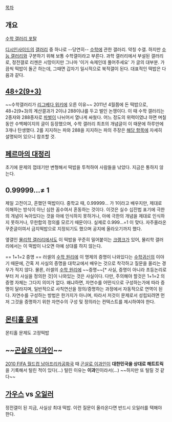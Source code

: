 [[목차]]
== 개요 ==
[http://gall.dcinside.com/list.php?id=mathematics 수학 갤러리 포탈]

[[디시인사이드]]의 [[갤러리]] 중 하나로 --당연히-- [[수학]]에 관한 갤러리. 약칭 수갤. 하지만 [[수능 갤러리]]와 구분하기 위해 보통 수학갤이라고 부른다. 과학 갤러리에서 부설된 갤러리로, 정전갤로 리젠은 시망이지만 그나마 '이거 숙제인데 풀어주세요' 가 글의 대부분. 가끔씩 떡밥이 돌곤 하는데, 그때면 갑자기 일시적으로 북적갤이 된다. 대표적인 떡밥은 다음과 같다.

== [[48÷2(9+3)]] ==
~~수학갤러리가 [[리그베다 위키]]에 오른 이유~~  2011년 4월쯤에 돈 떡밥으로, 48÷2(9+3)의 계산결과가 2이냐 288이냐를 두고 벌인 논쟁이다. 이 때 수학 갤러리는 2종자와 288종자로 [[파벌]]이 나뉘어서 열나게 싸웠다. 어느 정도의 위력이였냐 하면 며칠동안 수백페이지의 글이 등장했으며, 수학 갤러리 최초의 개념글이 이 때문에 하루만에 3개나 탄생했다. 2를 지지하는 파와 288을 지지하는 파의 주장은 [[48÷2(9+3)|해당 항목]]에 자세히 설명되어 있으니 참조할 것.

== [[페르마의 대정리]] ==
초기에 문제의 껍데기만 변형해서 떡밥을 투척하여 사람들을 낚았다. 지금은 통하지 않는다.

== 0.99999...≠ 1 ==
제일 고전이고, 흔했던 떡밥이다. 중학교 때, 0.99999... 가 1이라고 배우지만, 제대로 이해하는 방식이 아닌 심한 꼼수여서 혼동하는 것이다. 이것은 실수 십진법 표기에 극한의 개념이 녹아있다는 것을 아에 인식하지 못하거나, 아에 극한의 개념을 제대로 인식하지 못하거나, 무한합의 정의를 모르기 때문이다. 실제로 0.999...=1 이 맞다. 자주올라온 꾸준글이여서 금지떡밥으로 지정되기도 했으며 공지에 올라오기까지 했다.

옆갤인 [[물리학 갤러리]]에서도 이 떡밥을 꾸준히 밀어붙이는 [[크랭크]]가 있어, 물리학 갤러리에서는 이 떡밥이 나오면 아예 상대를 하지 않는다.

== 1+1=2 증명 ==
러셀의 [[수학 원리]]에 이 명제의 증명이 나와있다는 [[수학귀신]]의 이야기 때문에, 간혹 저 사실의 증명을 대학교에서 배우는 것으로 착각하고 질문을 올리는 경우가 적지 않다. 물론, 러셀의 [[수학 원리]]에 ~~증명~~[* 사실, 증명이 아니라 초등논리로부터 저 사실을 정의한 것]이 나와있는 것은 사실이다. 다만, 주의해야 할것은 1+1=2 의 증명 자체는 그다지 의미가 없다. 왜냐하면, 자연수를 어떤식으로 구성하는가에 따라 증명이 달라지며, 일반적으로 사칙연산을 정의/증명하는 과정에서 자동적으로 연역이 된다. 자연수를 구성하는 방법은 한가지가 아니며, 따라서 저것이 문제로서 성립되려면 먼저 그것을 증명하기 위한 자연수의 구성 및 정의라는 컨텍스트를 제시하여야 한다. 

== [[몬티홀 문제]] ==
몬티홀 문제도 고정떡밥


== ~~[[곤살로 이과인]]~~ ==
[[2010 FIFA 월드컵 남아프리카공화국]] 때 [[곤살로 이과인]]이 '''대한민국을 상대로 해트트릭'''을 기록해서 털린 적이 있다(...) 털린 이유는 '''이과'''인이라서(...) ~~하지만 또 털릴 것 같다~~

== '''[[가우스]] vs [[오일러]]''' ==
정전갤이 된 지금, 사실상 최대 떡밥. 이런 질문이 올라온다면 반드시 오일러를 택해야 한다.
